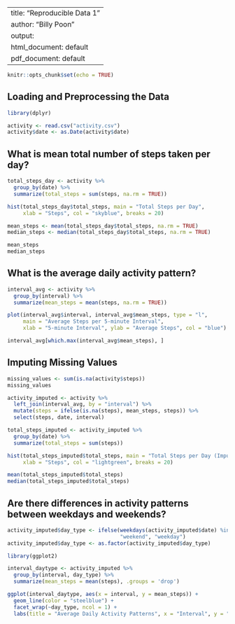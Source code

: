 
---
title: "Reproducible Data 1"
author: "Billy Poon"
output:
  html_document: default
  pdf_document: default
---

```{r setup, include=FALSE}
knitr::opts_chunk$set(echo = TRUE)
```

## Loading and Preprocessing the Data

```{r}
library(dplyr)

activity <- read.csv("activity.csv")
activity$date <- as.Date(activity$date)
```

## What is mean total number of steps taken per day?

```{r}
total_steps_day <- activity %>%
  group_by(date) %>%
  summarize(total_steps = sum(steps, na.rm = TRUE))

hist(total_steps_day$total_steps, main = "Total Steps per Day", 
     xlab = "Steps", col = "skyblue", breaks = 20)

mean_steps <- mean(total_steps_day$total_steps, na.rm = TRUE)
median_steps <- median(total_steps_day$total_steps, na.rm = TRUE)

mean_steps
median_steps
```

## What is the average daily activity pattern?

```{r}
interval_avg <- activity %>%
  group_by(interval) %>%
  summarize(mean_steps = mean(steps, na.rm = TRUE))

plot(interval_avg$interval, interval_avg$mean_steps, type = "l",
     main = "Average Steps per 5-minute Interval",
     xlab = "5-minute Interval", ylab = "Average Steps", col = "blue")

interval_avg[which.max(interval_avg$mean_steps), ]
```

## Imputing Missing Values

```{r}
missing_values <- sum(is.na(activity$steps))
missing_values

activity_imputed <- activity %>%
  left_join(interval_avg, by = "interval") %>%
  mutate(steps = ifelse(is.na(steps), mean_steps, steps)) %>%
  select(steps, date, interval)

total_steps_imputed <- activity_imputed %>%
  group_by(date) %>%
  summarize(total_steps = sum(steps))

hist(total_steps_imputed$total_steps, main = "Total Steps per Day (Imputed)", 
     xlab = "Steps", col = "lightgreen", breaks = 20)

mean(total_steps_imputed$total_steps)
median(total_steps_imputed$total_steps)
```

## Are there differences in activity patterns between weekdays and weekends?

```{r}
activity_imputed$day_type <- ifelse(weekdays(activity_imputed$date) %in% c("Saturday", "Sunday"), 
                                    "weekend", "weekday")
activity_imputed$day_type <- as.factor(activity_imputed$day_type)

library(ggplot2)

interval_daytype <- activity_imputed %>%
  group_by(interval, day_type) %>%
  summarize(mean_steps = mean(steps), .groups = 'drop')

ggplot(interval_daytype, aes(x = interval, y = mean_steps)) +
  geom_line(color = "steelblue") +
  facet_wrap(~day_type, ncol = 1) +
  labs(title = "Average Daily Activity Patterns", x = "Interval", y = "Steps")
```
